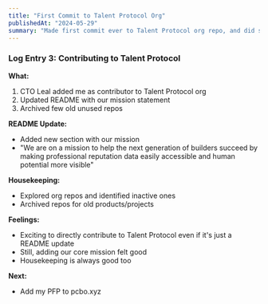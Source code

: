 ```yaml
---
title: "First Commit to Talent Protocol Org"
publishedAt: "2024-05-29"
summary: "Made first commit ever to Talent Protocol org repo, and did some housekeeping"
---
```


### Log Entry 3: Contributing to Talent Protocol

**What:**

1. CTO Leal added me as contributor to Talent Protocol org
2. Updated README with our mission statement
3. Archived few old unused repos

**README Update:**

- Added new section with our mission
- "We are on a mission to help the next generation of builders succeed by making professional reputation data easily accessible and human potential more visible"

**Housekeeping:**

- Explored org repos and identified inactive ones
- Archived repos for old products/projects

**Feelings:**

- Exciting to directly contribute to Talent Protocol even if it's just a README update
- Still, adding our core mission felt good
- Housekeeping is always good too

**Next:**

- Add my PFP to pcbo.xyz
